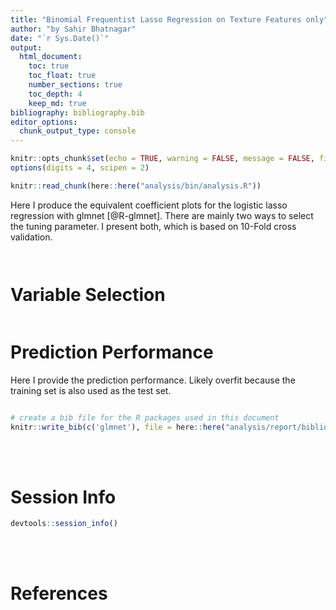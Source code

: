 ```yaml
---
title: "Binomial Frequentist Lasso Regression on Texture Features only"
author: "by Sahir Bhatnagar"
date: "`r Sys.Date()`"
output:
  html_document:
    toc: true
    toc_float: true
    number_sections: true
    toc_depth: 4
    keep_md: true
bibliography: bibliography.bib
editor_options: 
  chunk_output_type: console
---
```


```r
knitr::opts_chunk$set(echo = TRUE, warning = FALSE, message = FALSE, fig.width = 9, fig.height = 7)
options(digits = 4, scipen = 2)

knitr::read_chunk(here::here("analysis/bin/analysis.R"))
```

Here I produce the equivalent coefficient plots for the logistic lasso regression with glmnet [@R-glmnet]. There are mainly two ways to select the tuning parameter. I present both, which is based on 10-Fold cross validation. 


```r
```



```r
```

# Variable Selection

```r
```


# Prediction Performance

Here I provide the prediction performance. Likely overfit because the training set is also used as the test set. 

```r
```




```r
# create a bib file for the R packages used in this document
knitr::write_bib(c('glmnet'), file = here::here("analysis/report/bibliography.bib"))
```


<br> <br>

# Session Info

```r
devtools::session_info()
```

<br> <br>

# References
